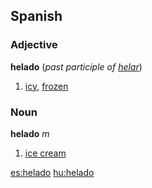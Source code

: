 ==Spanish==
===Adjective===
'''helado''' (''past participle of [[helar]]'')

# [[icy]], [[frozen]]

===Noun===
'''helado''' ''m''

# [[ice cream]]

[[es:helado]]
[[hu:helado]]